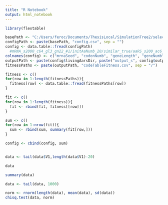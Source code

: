 ```yaml
---
title: "R Notebook"
output: html_notebook
---
```



```r
library(flextable)

basePath <- "C:/Users/feroc/Documents/ThesisLocal/SimulationTree2/selection_false/translMethod_probability/"
configPath <- paste(basePath, "config.csv", sep = "")
config <- data.table::fread(configPath)
  #mRNA_s2000_c64_gl3_gn22_#1/initAaNumb_20/similar_true/aaRS_s200_ac6_lt10/livingAars_n22_s20/output_s1/codeTableFitness.csv")
colnames(config) <- c("mrnaSeed", "codonNumb", "geneLength", "geneNumb", "mrnaId", "initAaNumb", "similarAars", "maxAnticodonNumb", "aarsLifeticksStartValue", "livingAarsStartNumb", "livingAarsSeed", "outputSeed", "addToOutput", "mrnaPath", "aarsPath", "livingAarsPath", "livingAarsDir")
outputPath <- paste(config$livingAarsDir, paste("output_s", config$outputSeed, sep = ""), sep = "/")
fitnessPaths <- paste(outputPath, "codeTableFitness.csv", sep = "/")

fitness <- c()
for(row in 1:length(fitnessPaths)){
  fitness[row] <- data.table::fread(fitnessPaths[row])
}

fit <- c()
for(row in 1:length(fitness)){
  fit <- rbind(fit, fitness[[row]])
}

sum <- c()
for(row in 1:nrow(fit)){
  sum <- rbind(sum, summary(fit[row,]))
}

config <- cbind(config, sum)



```
```r
data <- tail(data$V1,length(data$V1)-20)

data

summary(data)

data <- tail(data, 1000)

norm <- rnorm(length(data), mean(data), sd(data))
chisq.test(data, norm)
```

